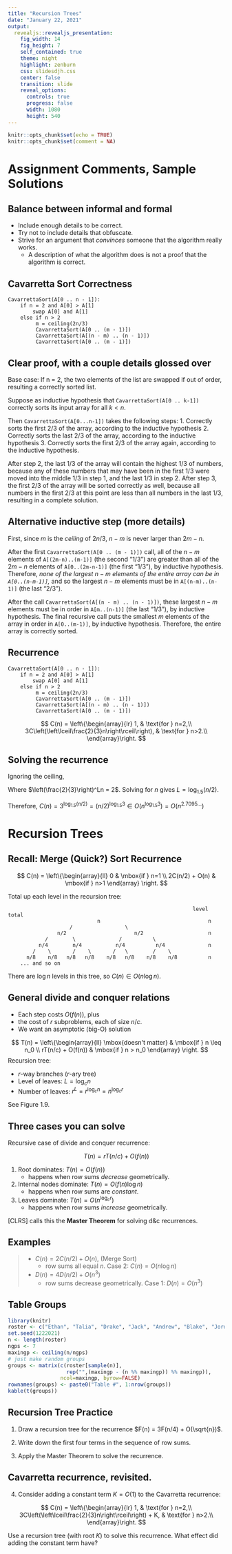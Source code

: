 ```yaml
---
title: "Recursion Trees"
date: "January 22, 2021"
output: 
  revealjs::revealjs_presentation:
    fig_width: 14
    fig_height: 7
    self_contained: true
    theme: night
    highlight: zenburn
    css: slidesdjh.css
    center: false
    transition: slide
    reveal_options:
      controls: true
      progress: false
      width: 1080
      height: 540
---
```


```r
knitr::opts_chunk$set(echo = TRUE)
knitr::opts_chunk$set(comment = NA)
```

# Assignment Comments, Sample Solutions

## Balance between informal and formal

- Include enough details to be correct.
- Try not to include details that obfuscate.
- Strive for an argument that *convinces* someone that the algorithm really works.
    - A description of what the algorithm does is not a proof that the algorithm is correct.

## Cavarretta Sort Correctness

```
CavarrettaSort(A[0 .. n - 1]):
    if n = 2 and A[0] > A[1]
        swap A[0] and A[1]
    else if n > 2
         m = ceiling(2n/3)
         CavarrettaSort(A[0 .. (m - 1)])
         CavarrettaSort(A[(n - m) .. (n - 1)])
         CavarrettaSort(A[0 .. (m - 1)])
```

## Clear proof, with a couple details glossed over

Base case: If n = 2, the two elements of the list are swapped if out of order, resulting a correctly sorted list.

Suppose as inductive hypothesis that `CavarrettaSort(A[0 .. k-1])` correctly sorts its input array for all $k<n$.

Then `CavarrettaSort(A[0...n-1])` takes the following steps: 1. Correctly sorts the first 2/3 of the array, according to the inductive hypothesis 2. Correctly sorts the last 2/3 of the array, according to the inductive hypothesis 3. Correctly sorts the first 2/3 of the array again, according to the inductive hypothesis.

After step 2, the last 1/3 of the array will contain the highest 1/3 of numbers, because any of these numbers that may have been in the first 1/3 were moved into the middle 1/3 in step 1, and the last 1/3 in step 2. After step 3, the first 2/3 of the array will be sorted correctly as well, because all numbers in the first 2/3 at this point are less than all numbers in the last 1/3, resulting in a complete solution.

## Alternative inductive step (more details)

First, since $m$ is the *ceiling* of $2n/3$, $n-m$ is never larger than $2m-n$. 

After the first `CavarrettaSort(A[0 .. (m - 1)])` call, all of the $n-m$ elements of `A[(2m-n)..(m-1)]` (the second "1/3") are greater than all of the $2m-n$ elements of `A[0..(2m-n-1)]` (the first "1/3"), by inductive hypothesis. Therefore, *none of the largest $n-m$ elements of the entire array can be in `A[0..(n-m-1)]`,* and so the largest $n-m$ elements must be in `A[(n-m)..(n-1)]` (the last "2/3"). 

After the call `CavarrettaSort(A[(n - m) .. (n - 1)])`, these largest $n-m$ elements must be in order in `A[m..(n-1)]` (the last "1/3"), by inductive hypothesis. The final recursive call puts the smallest $m$ elements of the array in order in `A[0..(m-1)]`, by inductive hypothesis. Therefore, the entire array is correctly sorted.

## Recurrence

```
CavarrettaSort(A[0 .. n - 1]):
    if n = 2 and A[0] > A[1]
        swap A[0] and A[1]
    else if n > 2
         m = ceiling(2n/3)
         CavarrettaSort(A[0 .. (m - 1)])
         CavarrettaSort(A[(n - m) .. (n - 1)])
         CavarrettaSort(A[0 .. (m - 1)])
```

$$
C(n) = \left\{\begin{array}{lr}  1, 
& \text{for } n=2,\\  
3C\left(\left\lceil\frac{2}{3}n\right\rceil\right), 
& \text{for } n>2.\\  \end{array}\right.
$$

## Solving the recurrence

Ignoring the ceiling,

\begin{align}
C(n) &= 3C\left(\frac{2}{3}n\right) = 3^2C\left(\left(\frac{2}{3}\right)^2n\right) 
= 3^3C\left(\left(\frac{2}{3}\right)^2n\right) \\ 
& = \cdots = 3^LC\left(\left(\frac{2}{3}\right)^Ln\right) = 3^L C(2) = 3^L \cdot 1 = 3^L
\end{align}

Where $\left(\frac{2}{3}\right)^Ln = 2$. Solving for $n$ gives $L = \log_{1.5}(n/2)$. 

Therefore, $C(n) = 3^{\log_{1.5}(n/2)} = (n/2)^{\log_{1.5} 3} \in O(n^{\log_{1.5} 3}) = O(n^{2.7095\ldots})$

# Recursion Trees

## Recall: Merge (Quick?) Sort Recurrence

$$
C(n) = \left\{\begin{array}{ll} 
               0 & \mbox{if } n=1 \\
               2C(n/2) + O(n) & \mbox{if } n>1
               \end{array}
              \right.
$$

Total up each level in the recursion tree:

```
                                                            level total
                             n                                   n
                    /                 \
                n/2                      n/2                     n
            /        \              /          \ 
          n/4        n/4           n/4          n/4              n
        /    \       /    \       /   \        /    \
      n/8    n/8   n/8   n/8    n/8   n/8    n/8    n/8          n
    ... and so on
```

There are $\log n$ levels in this tree, so $C(n) \in O(n \log n)$.

## General divide and conquer relations

- Each step costs $O(f(n))$, plus
- the cost of $r$ subproblems, each of size $n/c$.
- We want an asymptotic (big-O) solution

$$
T(n) = \left\{\begin{array}{ll} 
               \mbox{doesn't matter} & \mbox{if } n \leq n_0 \\
               rT(n/c) + O(f(n)) & \mbox{if } n > n_0
               \end{array}
              \right.
$$
Recursion tree:

- $r$-way branches ($r$-ary tree)
- Level of leaves: $L = \log_c n$
- Number of leaves: $r^L = r^{\log_c n} = n^{\log_c r}$

See Figure 1.9.

## Three cases you can solve

Recursive case of divide and conquer recurrence:

$$
T(n) = rT(n/c) + O(f(n))
$$

1. Root dominates: $T(n) = O(f(n))$
    - happens when row sums *decrease* geometrically.
2. Internal nodes dominate: $T(n) = O(f(n)\log n)$
    - happens when row sums are *constant*.
3. Leaves dominate: $T(n) = O(n^{\log_c r})$
    - happens when row sums *increase* geometrically.
    
[CLRS] calls this the **Master Theorem** for solving d&c recurrences.

## Examples

>- $C(n) = 2C(n/2) + O(n)$, (Merge Sort)
>    - row sums all equal $n$. Case 2: $C(n) = O(n \log n)$
>- $D(n) = 4D(n/2) + O(n^3)$
>    - row sums decrease geometrically. Case 1: $D(n) = O(n^3)$
    
## Table Groups

```r
library(knitr)
roster <- c("Ethan", "Talia", "Drake", "Jack", "Andrew", "Blake", "Jordan", "Graham", "Kevin", "Logan", "Claire", "Bri", "Trevor", "James", "Kristen", "Levi", "Grace", "John", "Isaac", "Josiah", "Nathan")
set.seed(1222021) 
n <- length(roster)
ngps <- 7
maxingp <- ceiling(n/ngps)
# just make random groups
groups <- matrix(c(roster[sample(n)], 
                   rep("",(maxingp - (n %% maxingp)) %% maxingp)), 
                 ncol=maxingp, byrow=FALSE)
rownames(groups) <- paste0("Table #", 1:nrow(groups))
kable(t(groups))
```


## Recursion Tree Practice

1. Draw a recursion tree for the recurrence $F(n) = 3F(n/4) + O(\sqrt{n})$.

2. Write down the first four terms in the sequence of row sums.

3. Apply the Master Theorem to solve the recurrence.

## Cavarretta recurrence, revisited.

4. Consider adding a constant term $K = O(1)$  to the Cavarretta recurrence:

$$
C(n) = \left\{\begin{array}{lr}  1, 
& \text{for } n=2,\\  
3C\left(\left\lceil\frac{2}{3}n\right\rceil\right) + K, 
& \text{for } n>2.\\  \end{array}\right.
$$

Use a recursion tree (with root $K$) to solve this recurrence. What effect did adding the constant term have?
